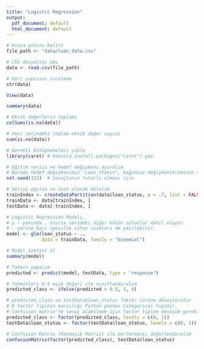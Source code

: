 ```yaml
---
title: "Logistic Regression"
output:
  pdf_document: default
  html_document: default
---
```


```r
# Dosya yolunu belirt
file_path <- "data/loan_data.csv"

# CSV dosyasını oku
data <- read.csv(file_path)
```

```r
# Veri yapısını inceleme
str(data)
```

```r
View(data)
```

```r
summary(data)
```

```r
# Eksik değerlerin toplamı
colSums(is.na(data))

# Veri setindeki toplam eksik değer sayısı
sum(is.na(data)) 
```

```r
# Gerekli kütüphaneleri yükle
library(caret) # konsola install.packages("caret") yaz.
```

```r
# Eğitim verisi ve hedef değişkeni ayıralım
# Burada hedef değişkenimiz "Loan_Status", bağımsız değişkenlerimizse diğer sütunlar
set.seed(123)  # Sonuçların tutarlı olması için

# Veriyi eğitim ve test olarak bölelim
trainIndex <- createDataPartition(data$loan_status, p = .7, list = FALSE)
trainData <- data[trainIndex, ]
testData <- data[-trainIndex, ]
```

```r
# Logistic Regression Modeli,
# y ~ yanında . olursa verideki diğer bütün sütunlar dahil oluyor.
# . yerine bazı spesifik sütun isimleri de yazılabilir.
model <- glm(loan_status ~ ., 
             data = trainData, family = "binomial")

```

```r
# Model özetini al
summary(model)
```

```r
# Tahmin yapalım
predicted <- predict(model, testData, type = "response")
```

```r
# Tahminleri 0.5 eşik değeri ile sınıflandıralım
predicted_class <- ifelse(predicted > 0.5, 1, 0)
```

```r
# predicted_class ve testData$loan_status faktör türüne dönüştürülür
# R factor tipinin karşılığı Python pandas Categorical tipidir.
# Confusion matrix'te sonuç alabilmek için factor tipine dönüşüm gerekli.
predicted_class <- factor(predicted_class, levels = c(0, 1))
testData$loan_status <- factor(testData$loan_status, levels = c(0, 1))
```

```r
# Confusion Matrix (Karmaşık Matris) ile performansı değerlendirelim
confusionMatrix(factor(predicted_class), testData$loan_status)
```
